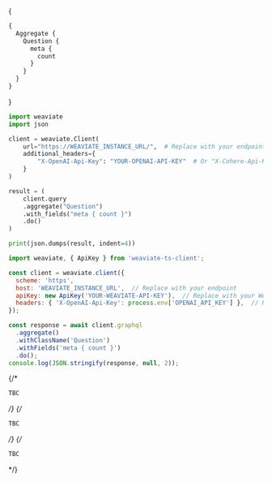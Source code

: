 
<Tabs groupId="languages">
{<TabItem value="graphql" label="GraphQL">

```graphql
{
  Aggregate {
    Question {
      meta {
        count
      }
    }
  }
}
```

</TabItem>}
<TabItem value="py" label="Python">

```python
import weaviate
import json

client = weaviate.Client(
    url="https://WEAVIATE_INSTANCE_URL/",  # Replace with your endpoint
    additional_headers={
        "X-OpenAI-Api-Key": "YOUR-OPENAI-API-KEY"  # Or "X-Cohere-Api-Key" or "X-HuggingFace-Api-Key"
    }
)

result = (
    client.query
    .aggregate("Question")
    .with_fields("meta { count }")
    .do()
)

print(json.dumps(result, indent=4))
```

</TabItem>
<TabItem value="js" label="JavaScript/TypeScript">

```js
import weaviate, { ApiKey } from 'weaviate-ts-client';

const client = weaviate.client({
  scheme: 'https',
  host: 'WEAVIATE_INSTANCE_URL',  // Replace with your endpoint
  apiKey: new ApiKey('YOUR-WEAVIATE-API-KEY'),  // Replace with your Weaviate API key
  headers: { 'X-OpenAI-Api-Key': process.env['OPENAI_API_KEY'] },  // Replace with your API key
});

const response = await client.graphql
  .aggregate()
  .withClassName('Question')
  .withFields('meta { count }')
  .do();
console.log(JSON.stringify(response, null, 2));
```

</TabItem>
{/* <TabItem value="go" label="Go">

```go
TBC
```

</TabItem> */}
{/* <TabItem value="java" label="Java">

```java
TBC
```

</TabItem> */}
{/* <TabItem value="curl" label="Curl">

```bash
TBC
```

</TabItem> */}
</Tabs>

